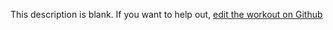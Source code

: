 
  This description is blank. If you want to help out, [edit the workout on Github](https://www.github.com/LiftArcade/exercises/blob/main/exercises/barbell-drag-curl-description.mdx)